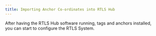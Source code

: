```yaml
---
title: Importing Anchor Co-ordinates into RTLS Hub
---
```


After having the RTLS Hub software running, tags and anchors installed, you can start to configure the RTLS System.


